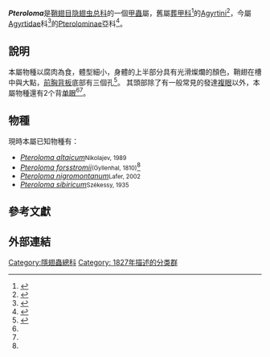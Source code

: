 {{Notchinesetitle|time=2019-02-27T05:11:14+00:00}}
{{Orphan|time=2016-12-17T12:45:39+00:00}}

{{Automatic Taxobox
| taxon = Pteroloma
| authority = {{link-sv|伦纳德·吉伦哈尔|Leonard Gyllenhaal|吉伦哈尔}}, 1827
| image = Pteroloma forsstromii.jpg
| image_caption = 
}}

'''''Pteroloma'''''是[[鞘翅目|鞘翅目]][[隐翅虫总科|隐翅虫总科]]的一個[[甲蟲|甲蟲]]屬，舊屬[[葬甲科|葬甲科]]<ref name=xu2011>{{cite book |url=http://202.116.160.98:8000/course/insect/insect1/taxono(3-33).htm |author=[[許再福|許再福]] |title=普通昆虫学 |chapter=第四篇 昆虫的分类 第二十八節 鞘翅目 Coleoptera |year=2011 |edition=2nd |publisher=[[科学出版社|科学出版社]] |isbn=9787030258670 |accessdate=2016-08-14 |language=zh-hans |archive-url=https://web.archive.org/web/20160919212858/http://202.116.160.98:8000/course/insect/insect1/taxono(3-33).htm |archive-date=2016-09-19 |dead-url=yes }}</ref>的[[Agyrtini|Agyrtini]]<ref>{{cite book |last1=Lawrence |first1=J.F. |last2=Newton |first2=A.F., Jr. |chapter=Evolution and classification of beetles |title=Annu. Rev. of Ecology and Systematics |volume=13 |year=1982 |language=en }}</ref>，今屬[[Agyrtidae|Agyrtidae]]科<ref name = "dyn">{{Dyntaxa |id=1002504 |title=Pteroloma }}</ref>的[[Pterolominae|Pterolominae]]亞科<ref>{{Dyntaxa |id=1008773 |title=Pterolominae }}</ref>。

==說明==
本屬物種以腐肉為食，體型細小，身體的上半部分具有光滑燦爛的顏色，鞘翅在槽中與大點，[[前胸背板|前胸背板]]底部有三個孔<ref name="ONDVUSSRzz">{{Книга:Определитель насекомых дв-3-1|часть=1|страницы=333}}</ref>。
其頭部除了有一般常見的發達[[複眼|複眼]]以外，本屬物種還有2个背[[单眼|单眼]]<ref name=xu2011 /><ref name="ONDVUSSRzz" />。

==物種==
現時本屬已知物種有：
* ''[[Pteroloma_altaicum|Pteroloma altaicum]] ''<small>Nikolajev, 1989</small>
* ''[[Pteroloma_forsstromii|Pteroloma forsstromii]] ''<small>(Gyllenhal, 1810)</small><ref name = "dyn"/>
* ''[[Pteroloma_nigromontanum|Pteroloma nigromontanum]] ''<small>Lafer, 2002</small>
* ''[[Pteroloma_sibiricum|Pteroloma sibiricum]] ''<small>Székessy, 1935</small>

==參考文獻==
{{reflist}}

==外部連結==
{{commons category|Pteroloma}}
{{Taxonbar}}
[[Category:隱翅蟲總科|Category:隱翅蟲總科]]
[[Category:_1827年描述的分类群|Category: 1827年描述的分类群]]